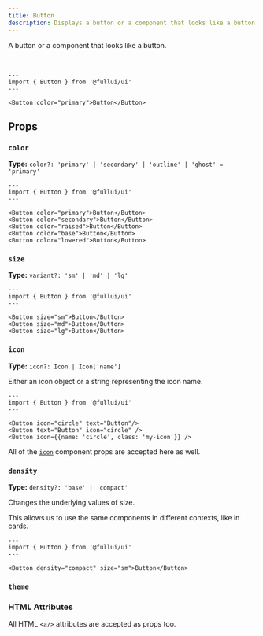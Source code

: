 ```yaml
---
title: Button
description: Displays a button or a component that looks like a button.
---
```


A button or a component that looks like a button.

<br/>

```astro live
---
import { Button } from '@fullui/ui'
---

<Button color="primary">Button</Button>
```

## Props
### `color`
**Type:** `color?: 'primary' | 'secondary' | 'outline' | 'ghost' = 'primary'`
```astro live
---
import { Button } from '@fullui/ui'
---

<Button color="primary">Button</Button>
<Button color="secondary">Button</Button>
<Button color="raised">Button</Button>
<Button color="base">Button</Button>
<Button color="lowered">Button</Button>
```

### `size`
**Type:** `variant?: 'sm' | 'md' | 'lg'`
```astro live
---
import { Button } from '@fullui/ui'
---

<Button size="sm">Button</Button>
<Button size="md">Button</Button>
<Button size="lg">Button</Button>
```

### `icon`
**Type:** `icon?: Icon | Icon['name']`

Either an icon object or a string representing the icon name.

```astro live
---
import { Button } from '@fullui/ui'
---

<Button icon="circle" text="Button"/>
<Button text="Button" icon="circle" />
<Button icon={{name: 'circle', class: 'my-icon'}} />
```

All of the [`icon`](/base/icon) component props are accepted here as well.

### `density`
**Type:** `density?: 'base' | 'compact'`

Changes the underlying values of size.

This allows us to use the same components in different contexts, like in cards.

```astro live
---
import { Button } from '@fullui/ui'
---

<Button density="compact" size="sm">Button</Button>
```

### `theme`
<Theming/>

### HTML Attributes
All HTML `<a/>` attributes are accepted as props too.